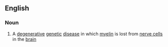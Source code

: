 ==English==

===Noun===
{{wikipedia}}
{{en-noun|-|adrenoleukodystrophies}}

#{{medicine}} A [[degenerative]] [[genetic]] [[disease]] in which [[myelin]] is lost from [[nerve cell]]s in the [[brain]]